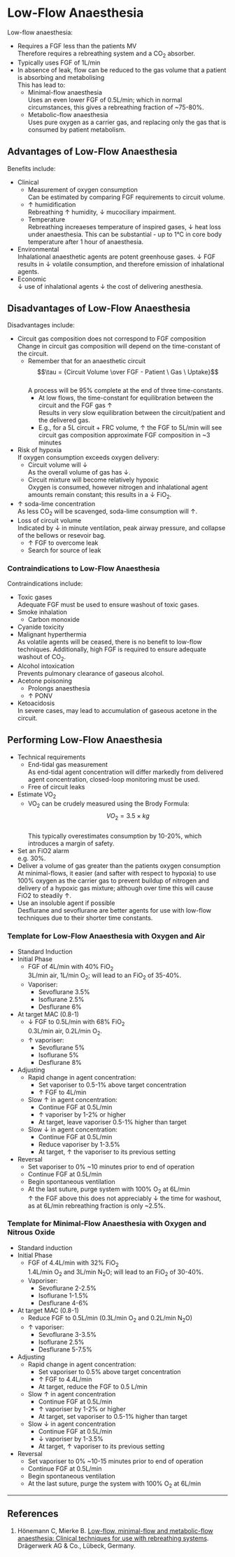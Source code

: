 # Low-Flow Anaesthesia 


Low-flow anaesthesia:

* Requires a FGF less than the patients MV  
Therefore requires a rebreathing system and a CO~2~ absorber.
* Typically uses FGF of 1L/min
* In absence of leak, flow can be reduced to the gas volume that a patient is absorbing and metabolising  
This has lead to:
	* Minimal-flow anaesthesia  
	Uses an even lower FGF of 0.5L/min; which in normal circumstances, this gives a rebreathing fraction of ~75-80%.
	* Metabolic-flow anaesthesia  
	Uses pure oxygen as a carrier gas, and replacing only the gas that is consumed by patient metabolism.

## Advantages of Low-Flow Anaesthesia

Benefits include:

* Clinical
	* Measurement of oxygen consumption  
	Can be estimated by comparing FGF requirements to circuit volume.
	* ↑ humidification  
	Rebreathing ↑ humidity, ↓ mucociliary impairment.
	* Temperature  
	Rebreathing increaeses temperature of inspired gases, ↓ heat loss under anaesthesia. This can be substantial - up to 1°C in core body temperature after 1 hour of anaesthesia.
* Environmental  
Inhalational anaesthetic agents are potent greenhouse gases. ↓ FGF results in ↓ volatile consumption, and therefore emission of inhalational agents.
* Economic  
↓ use of inhalational agents ↓ the cost of delivering anesthesia.


## Disadvantages of Low-Flow Anaesthesia

Disadvantages include:

* Circuit gas composition does not correspond to FGF composition  
Change in circuit gas composition will depend on the time-constant of the circuit.
	* Remember that for an anaesthetic circuit $$\tau = {Circuit Volume \over FGF - Patient \ Gas \ Uptake}$$  
	A process will be 95% complete at the end of three time-constants.
		* At low flows, the time-constant for equilibration between the circuit and the FGF gas ↑  
		Results in very slow equilibration between the circuit/patient and the delivered gas.
		* E.g., for a 5L circuit + FRC volume, ↑ the FGF to 5L/min will see circuit gas composition approximate FGF composition in ~3 minutes
* Risk of hypoxia  
If oxygen consumption exceeds oxygen delivery:
	* Circuit volume will ↓  
	As the overall volume of gas has ↓.
	* Circuit mixture will become relatively hypoxic  
	Oxygen is consumed, however nitrogen and inhalational agent amounts remain constant; this results in a ↓ FiO~2~.
* ↑ soda-lime concentration  
As less CO~2~ will be scavenged, soda-lime consumption will ↑.
* Loss of circuit volume  
Indicated by ↓ in minute ventilation, peak airway pressure, and collapse of the bellows or resevoir bag.
	* ↑ FGF to overcome leak
	* Search for source of leak


### Contraindications to Low-Flow Anaesthesia

Contraindications include:

* Toxic gases  
Adequate FGF must be used to ensure washout of toxic gases.
* Smoke inhalation
	* Carbon monoxide
* Cyanide toxicity
* Malignant hyperthermia  
As volatile agents will be ceased, there is no benefit to low-flow techniques. Additionally, high FGF is required to ensure adequate washout of CO~2~. 
* Alcohol intoxication  
Prevents pulmonary clearance of gaseous alcohol.
* Acetone poisoning
	* Prolongs anaesthesia
	* ↑ PONV
* Ketoacidosis  
In severe cases, may lead to accumulation of gaseous acetone in the circuit.


## Performing Low-Flow Anaesthesia

* Technical requirements
	* End-tidal gas measurement  
	As end-tidal agent concentration will differ markedly from delivered agent concentration, closed-loop monitoring must be used.
	* Free of circuit leaks


* Estimate VO~2~
	* VO~2~ can be crudely measured using the Brody Formula: $$ VO_2 = 3.5 \times kg$$  
	This typically overestimates consumption by 10-20%, which introduces a margin of safety.
* Set an FiO2 alarm  
e.g. 30%.
* Deliver a volume of gas greater than the patients oxygen consumption  
At minimal-flows, it easier (and safter with respect to hypoxia) to use 100% oxygen as the carrier gas to prevent buildup of nitrogen and delivery of a hypoxic gas mixture; although over time this will cause FiO2 to steadily ↑.
* Use an insoluble agent if possible  
Desflurane and sevoflurane are better agents for use with low-flow techniques due to their shorter time constants.


### Template for Low-Flow Anaesthesia with Oxygen and Air

* Standard Induction
* Initial Phase
	* FGF of 4L/min with 40% FiO~2~  
	3L/min air, 1L/min O~2~; will lead to an FiO~2~ of 35-40%.
	* Vaporiser:
		* Sevoflurane 3.5%
		* Isoflurane 2.5%
		* Desflurane 6%
* At target MAC (0.8-1)
	* ↓ FGF to 0.5L/min with 68% FiO~2~  
	0.3L/min air, 0.2L/min O~2~.
	* ↑ vaporiser:
		* Sevoflurane 5%
		* Isoflurane 5%
		* Desflurane 8%
* Adjusting
	* Rapid change in agent concentration:
		* Set vaporiser to 0.5-1% above target concentration
		* ↑ FGF to 4L/min  

	* Slow ↑ in agent concentration:
		* Continue FGF at 0.5L/min
		* ↑ vaporiser by 1-2% or higher
		* At target, leave vaporiser 0.5-1% higher than target
	* Slow ↓ in agent concentration:
		* Continue FGF at 0.5L/min
		* Reduce vaporiser by 1-3.5%
		* At target, ↑ the vaporiser to its previous setting
* Reversal
	* Set vaporiser to 0% ~10 minutes prior to end of operation
	* Continue FGF at 0.5L/min
	* Begin spontaneous ventilation
	* At the last suture, purge system with 100% O~2~ at 6L/min  
	↑ the FGF above this does not appreciably ↓ the time for washout, as at 6L/min rebreathing fraction is only ~2.5%.

### Template for Minimal-Flow Anaesthesia with Oxygen and Nitrous Oxide

* Standard induction
* Initial Phase
	* FGF of 4.4L/min with 32% FiO~2~  
	1.4L/min O~2~ and 3L/min N~2~O; will lead to an FiO~2~ of 30-40%.
	* Vaporiser:
		* Sevoflurane 2-2.5%
		* Isoflurane 1-1.5%
		* Desflurane 4-6%
* At target MAC (0.8-1)
	* Reduce FGF to 0.5L/min (0.3L/min O~2~ and 0.2L/min N~2~O)
	* ↑ vaporiser:
		* Sevoflurane 3-3.5%
		* Isoflurane 2.5%
		* Desflurane 5-7.5%
* Adjusting
	* Rapid change in agent concentration:
		* Set vaporiser to 0.5% above target concentration
		* ↑ FGF to 4.4L/min
		* At target, reduce the FGF to 0.5 L/min
	* Slow ↑ in agent concentration
		* Continue FGF at 0.5L/min
		* ↑ vaporiser by 1-2% or higher
		* At target, set vaporiser to 0.5-1% higher than target
	* Slow ↓ in agent concentration
		* Continue FGF at 0.5L/min
		* ↓ vaporiser by 1-3.5%
		* At target, ↑ vaporiser to its previous setting
* Reversal
	* Set vaporiser to 0% ~10-15 minutes prior to end of operation
	* Continue FGF at 0.5L/min
	* Begin spontaneous ventilation
	* At the last suture, purge the system with 100% O~2~ at 6L/min



---

## References

1. Hönemann C, Mierke B. [Low-flow, minimal-flow and metabolic-flow anaesthesia: Clinical techniques for use with rebreathing systems](https://www.draeger.com/Library/Content/low-minimal-flow-anaesthesie-bk-9067990-en-global.pdf). Drägerwerk AG & Co., Lübeck, Germany.